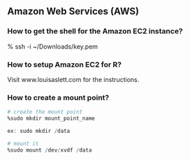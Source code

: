  
## Amazon Web Services (AWS)

### How to get the shell for the Amazon EC2 instance?

% ssh -i ~/Downloads/key.pem <name-of_EC2-Instance>

### How to setup Amazon EC2 for R?

Visit www.louisaslett.com for the instructions.

### How to create a mount point?

```r

# create the mount point
%sudo mkdir mount_point_name 

ex: sudo mkdir /data

# mount it
%sudo mount /dev/xvdf /data
```


